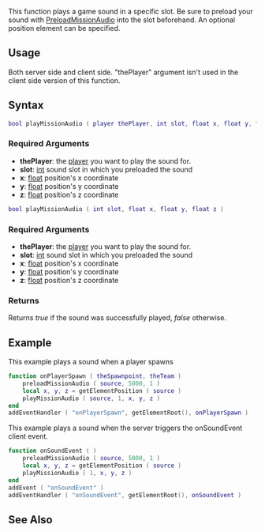 {{Disabled|Its functionality left for a post-r1 release|1838}}
{{Server client function}}

This function plays a game sound in a specific slot. Be sure to preload your sound with [[/PreloadMissionAudio.md|PreloadMissionAudio]] into the slot beforehand. An optional position element can be specified.

==Usage== 
Both server side and client side. "thePlayer" argument isn't used in the client side version of this function.

==Syntax== 
<section name="Server" class="server" show="true">
<syntaxhighlight lang="lua">
bool playMissionAudio ( player thePlayer, int slot, float x, float y, float z )
</syntaxhighlight> 

===Required Arguments=== 
*'''thePlayer''': the [[/player.md|player]] you want to play the sound for.
*'''slot''': [[/int.md|int]] sound slot in which you preloaded the sound
*'''x''': [[/float.md|float]] position's x coordinate
*'''y''': [[/float.md|float]] position's y coordinate
*'''z''': [[/float.md|float]] position's z coordinate
</section>
<section name="Client" class="client" show="false">
<syntaxhighlight lang="lua">
bool playMissionAudio ( int slot, float x, float y, float z )
</syntaxhighlight> 

===Required Arguments=== 
*'''thePlayer''': the [[/player.md|player]] you want to play the sound for.
*'''slot''': [[/int.md|int]] sound slot in which you preloaded the sound
*'''x''': [[/float.md|float]] position's x coordinate
*'''y''': [[/float.md|float]] position's y coordinate
*'''z''': [[/float.md|float]] position's z coordinate
</section>

===Returns===
Returns ''true'' if the sound was successfully played, ''false'' otherwise.

==Example==
<section name="server" class="server" show="true">
This example plays a sound when a player spawns
<syntaxhighlight lang="lua">
function onPlayerSpawn ( theSpawnpoint, theTeam )
    preloadMissionAudio ( source, 5000, 1 )
    local x, y, z = getElementPosition ( source )
    playMissionAudio ( source, 1, x, y, z )
end
addEventHandler ( "onPlayerSpawn", getElementRoot(), onPlayerSpawn )
</syntaxhighlight>
</section>
<section name="client" class="client" show="true">
This example plays a sound when the server triggers the onSoundEvent client event.
<syntaxhighlight lang="lua">
function onSoundEvent ( )
    preloadMissionAudio ( source, 5000, 1 )
    local x, y, z = getElementPosition ( source )
    playMissionAudio ( 1, x, y, z )
end
addEvent ( "onSoundEvent" )
addEventHandler ( "onSoundEvent", getElementRoot(), onSoundEvent )
</syntaxhighlight>
</section>

==See Also==
{{Audio_functions}}
